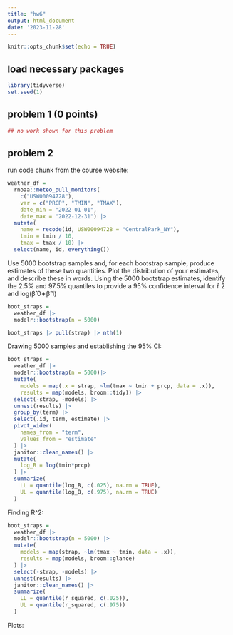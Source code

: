 ```yaml
---
title: "hw6"
output: html_document
date: '2023-11-28'
---
```


```r
knitr::opts_chunk$set(echo = TRUE)
```

## load necessary packages 

```r
library(tidyverse)
set.seed(1)
```

## problem 1 (0 points)

```r
## no work shown for this problem 
```

## problem 2

run code chunk from the course website: 
```r
weather_df = 
  rnoaa::meteo_pull_monitors(
    c("USW00094728"),
    var = c("PRCP", "TMIN", "TMAX"), 
    date_min = "2022-01-01",
    date_max = "2022-12-31") |>
  mutate(
    name = recode(id, USW00094728 = "CentralPark_NY"),
    tmin = tmin / 10,
    tmax = tmax / 10) |>
  select(name, id, everything())
```

Use 5000 bootstrap samples and, for each bootstrap sample, produce estimates of these two quantities. Plot the distribution of your estimates, and describe these in words. Using the 5000 bootstrap estimates, identify the 2.5% and 97.5% quantiles to provide a 95% confidence interval for r̂ 2
 and log(β̂ 0∗β̂ 1)

```r
boot_straps = 
  weather_df |> 
  modelr::bootstrap(n = 5000)

boot_straps |> pull(strap) |> nth(1)

```

Drawing 5000 samples and establishing the 95% CI:
```r
boot_straps = 
  weather_df |> 
  modelr::bootstrap(n = 5000)|> 
  mutate(
    models = map(.x = strap, ~lm(tmax ~ tmin + prcp, data = .x)), 
    results = map(models, broom::tidy)) |> 
  select(-strap, -models) |> 
  unnest(results) |> 
  group_by(term) |> 
  select(.id, term, estimate) |>
  pivot_wider(
    names_from = "term",
    values_from = "estimate"
  ) |> 
  janitor::clean_names() |> 
  mutate(
    log_B = log(tmin*prcp) 
  ) |> 
  summarize(
    LL = quantile(log_B, c(.025), na.rm = TRUE),
    UL = quantile(log_B, c(.975), na.rm = TRUE) 
  )
```

Finding R^2: 
```r
boot_straps = 
  weather_df |> 
  modelr::bootstrap(n = 5000) |> 
  mutate(
    models = map(strap, ~lm(tmax ~ tmin, data = .x)),
    results = map(models, broom::glance)
  ) |> 
  select(-strap, -models) |> 
  unnest(results) |> 
  janitor::clean_names() |> 
  summarize(
    LL = quantile(r_squared, c(.025)),
    UL = quantile(r_squared, c(.975))
  )
```

Plots: 
```r

```
